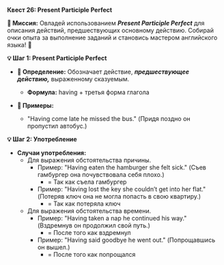 
**Квест 26: Present Participle Perfect**

**🎯 Миссия:**
Овладей использованием ***Present Participle Perfect*** для описания действий, предшествующих основному действию. Собирай очки опыта за выполнение заданий и становись мастером английского языка! 🌟

**💡 Шаг 1: Present Participle Perfect**
- **📜 Определение:** Обозначает действие, ***предшествующее действию,*** выраженному сказуемым.
    - **Формула:** <Highlight>having</Highlight> + третья форма глагола

- **📝 Примеры:**
    - <Highlight>"Having come late he missed the bus."</Highlight> <Highlight>(Придя поздно он пропустил автобус.)</Highlight>

**💡 Шаг 2: Употребление**
- **Случаи употребления:**
    - Для выражения обстоятельства <Highlight>причины.</Highlight>
        - Пример: <Highlight>"Having eaten the hamburger she felt sick."</Highlight> <Highlight>(Съев гамбургер она почувствовала себя плохо.)</Highlight>
            - = Так как съела гамбургер
        - Пример: <Highlight>"Having lost the key she couldn’t get into her flat."</Highlight> <Highlight>(Потеряв ключ она не могла попасть в свою квартиру.)</Highlight>
            - = Так как потеряла ключ
    - Для выражения обстоятельства <Highlight>времени.</Highlight>
        - Пример: <Highlight>"Having taken a nap he continued his way."</Highlight> <Highlight>(Вздремнув он продолжил свой путь.)</Highlight>
            - = После того как вздремнул
        - Пример: <Highlight>"Having said goodbye he went out."</Highlight> <Highlight>(Попрощавшись он вышел.)</Highlight>
            - = После того как попрощался